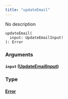 ```yaml
---
title: "updateEmail"
---
```


No description

```
updateEmail(
  input: UpdateEmailInput!
): Error

```

### Arguments[](#arguments "Direct link to heading")

#### `input` ([UpdateEmailInput](/developer/graphql-api/references/inputs/update-email-input))[](#input-updateemailinput "Direct link to heading")

### Type[](#type "Direct link to heading")

#### [Error](/developer/graphql-api/references/objects/error)[](#error "Direct link to heading")